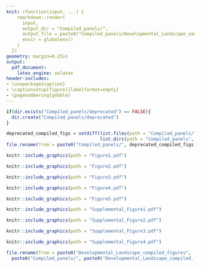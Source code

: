 ```yaml
---
knit: (function(input, ...) {
    rmarkdown::render(
      input,
      output_dir = "Compiled_panels/",
      output_file = paste0("Compiled_panels/Developmental_Landscape_compiled_figures", '_', Sys.Date(), '.pdf'),
      envir = globalenv()
    )
  })
geometry: margin=0.25in
output:
  pdf_document: 
    latex_engine: xelatex
header-includes:
- \usepackage{caption}
- \captionsetup[figure]{labelformat=empty}
- \pagenumbering{gobble}
---
```


```r
if(dir.exists("Compiled_panels/deprecated") == FALSE){
  dir.create("Compiled_panels/deprecated")
}

deprecated_compiled_figs = setdiff(list.files(path = "Compiled_panels/", recursive = FALSE), 
                                   list.dirs(path = "Compiled_panels", recursive = FALSE, full.names = FALSE))
file.rename(from = paste0("Compiled_panels/", deprecated_compiled_figs), paste0("Compiled_panels/deprecated/", deprecated_compiled_figs))

```

```r
knitr::include_graphics(path = "Figure1.pdf")
```

```r
knitr::include_graphics(path = "Figure2.pdf")
```

```r
knitr::include_graphics(path = "Figure3.pdf")
```

```r
knitr::include_graphics(path = "Figure4.pdf")
```

```r
knitr::include_graphics(path = "Figure5.pdf")
```

```r
knitr::include_graphics(path = "Supplemental_Figure1.pdf")
```

```r
knitr::include_graphics(path = "Supplemental_Figure2.pdf")
```

```r
knitr::include_graphics(path = "Supplemental_Figure3.pdf")
```

```r
knitr::include_graphics(path = "Supplemental_Figure4.pdf")
```

<!-- ```{r SF5, echo=FALSE, fig.cap = "Supplemental Figure 5"} -->
<!-- knitr::include_graphics(path = "Supplemental_Figure5.pdf") -->
<!-- ``` -->

```r
file.rename(from = paste0("Developmental_Landscape_compiled_figures", '_', Sys.Date(), '.log'),
  paste0("Compiled_panels/", paste0("Developmental_Landscape_compiled_figures", '_', Sys.Date(), '.log')))
```